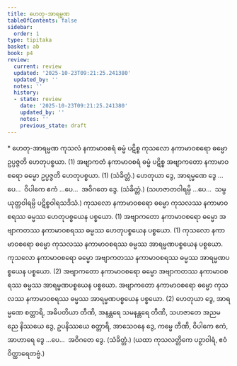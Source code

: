 ```yaml
---
title: ဟေတု-အာရမ္မဏ
tableOfContents: false
sidebar:
  order: 1
type: tipitaka
basket: ab
book: p4
review:
  current: review
  updated: '2025-10-23T09:21:25.241380'
  updated_by: ''
  notes: ''
  history:
  - state: review
    date: '2025-10-23T09:21:25.241380'
    updated_by: ''
    notes: ''
    previous_state: draft
---
```



<ReviewStatus review={frontmatter.review} showDetails={true} />

<HypothesisAnnotation frontmatter={frontmatter} />

<DynamicBreadcrumb />

<Paragraph type="center" book="p4">
* ဟေတု-အာရမ္မဏ
</Paragraph>

<Division number="32" book="p4" e="ch" v="39" p="610">

<Paragraph number="1611" book="p4">
ကုသလံ နကာမာဝစရံ ဓမ္မံ ပဋိစ္စ ကုသလော နကာမာဝစရော ဓမ္မော ဥပ္ပဇ္ဇတိ ဟေတုပစ္စယာ. (1)
</Paragraph>

<Paragraph number="1612" book="p4">
အဗျာကတံ နကာမာဝစရံ ဓမ္မံ ပဋိစ္စ အဗျာကတော နကာမာဝစရော ဓမ္မော ဥပ္ပဇ္ဇတိ ဟေတုပစ္စယာ. (1) (သံခိတ္တံ.)
</Paragraph>

<Paragraph number="1613" book="p4">
ဟေတုယာ ဒွေ, အာရမ္မဏေ ဒွေ …ပေ…  ဝိပါကေ ဧကံ …ပေ…  အဝိဂတေ ဒွေ. (သံခိတ္တံ.)
</Paragraph>

<Paragraph number="1614" book="p4">
(သဟဇာတဝါရမ္ပိ …ပေ…  သမ္ပယုတ္တဝါရမ္ပိ ပဋိစ္စဝါရသဒိသံ.)
</Paragraph>

</Division>
<Division number="33" book="p4" e="ch" v="39" p="610">

<Paragraph number="1615" book="p4">
ကုသလော နကာမာဝစရော ဓမ္မော ကုသလဿ နကာမာဝစရဿ ဓမ္မဿ ဟေတုပစ္စယေန ပစ္စယော. (1)
</Paragraph>

<Paragraph number="1616" book="p4">
အဗျာကတော နကာမာဝစရော ဓမ္မော အဗျာကတဿ နကာမာဝစရဿ ဓမ္မဿ ဟေတုပစ္စယေန ပစ္စယော. (1)
</Paragraph>

<Paragraph number="1617" book="p4">
ကုသလော နကာမာဝစရော ဓမ္မော ကုသလဿ နကာမာဝစရဿ ဓမ္မဿ အာရမ္မဏပစ္စယေန ပစ္စယော. ကုသလော နကာမာဝစရော ဓမ္မော အဗျာကတဿ နကာမာဝစရဿ ဓမ္မဿ အာရမ္မဏပစ္စယေန ပစ္စယော. (2)
</Paragraph>

<Paragraph number="1618" book="p4">
အဗျာကတော နကာမာဝစရော ဓမ္မော အဗျာကတဿ နကာမာဝစရဿ ဓမ္မဿ အာရမ္မဏပစ္စယေန ပစ္စယော. အဗျာကတော နကာမာဝစရော ဓမ္မော ကုသလဿ နကာမာဝစရဿ ဓမ္မဿ အာရမ္မဏပစ္စယေန ပစ္စယော. (2)
</Paragraph>

</Division>
<Division number="34" book="p4" e="ch" v="39" p="611">

<Paragraph number="1619" book="p4">
ဟေတုယာ ဒွေ, အာရမ္မဏေ စတ္တာရိ, အဓိပတိယာ တီဏိ, အနန္တရေ သမနန္တရေ တီဏိ, သဟဇာတေ အညမညေ နိဿယေ ဒွေ, ဥပနိဿယေ စတ္တာရိ, အာသေဝနေ ဒွေ, ကမ္မေ တီဏိ, ဝိပါကေ ဧကံ, အာဟာရေ ဒွေ …ပေ…  အဝိဂတေ ဒွေ. (သံခိတ္တံ.)
</Paragraph>

<Paragraph number="1620" book="p4">
(ယထာ ကုသလတ္တိကေ ပဉှာဝါရံ, ဧဝံ ဝိတ္ထာရေတဗ္ဗံ.)
</Paragraph>
</Division>